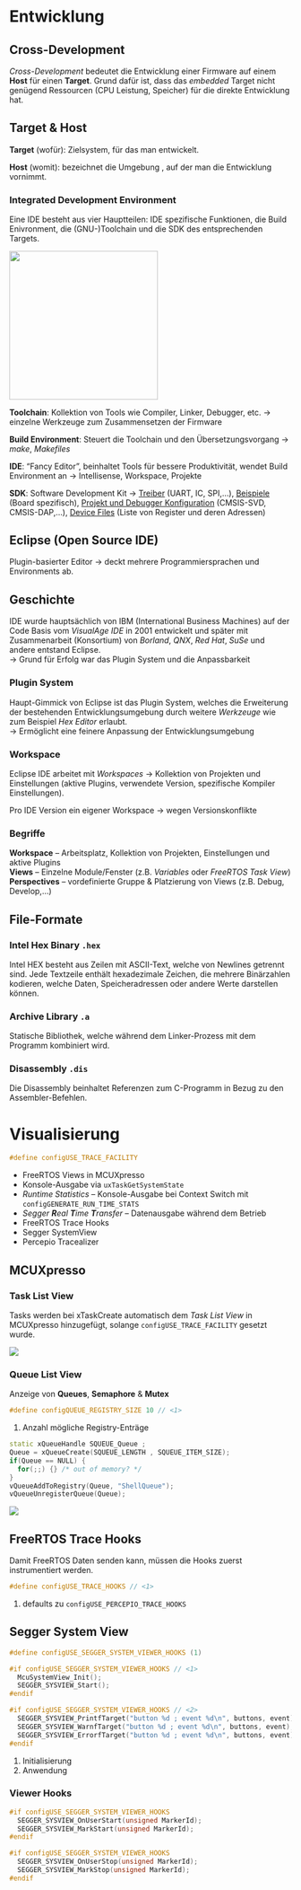 # Entwicklung

## Cross-Development

*Cross-Development* bedeutet die Entwicklung einer Firmware auf einem **Host** für einen **Target**. Grund dafür ist, dass das *embedded* Target nicht genügend Ressourcen (CPU Leistung, Speicher) für die direkte Entwicklung hat.

::: callout-note
## Target & Host

**Target** (wofür): Zielsystem, für das man entwickelt.

**Host** (womit): bezeichnet die Umgebung , auf der man die Entwicklung vornimmt.
:::

### Integrated Development Environment

Eine IDE besteht aus vier Hauptteilen: IDE spezifische Funktionen, die Build Enivronment, die (GNU-)Toolchain und die SDK des entsprechenden Targets.

![](images/01_intro_crossdevelopment.png){width="7cm"}

**Toolchain**: Kollektion von Tools wie Compiler, Linker, Debugger, etc. $\rightarrow$ einzelne Werkzeuge zum Zusammensetzen der Firmware

**Build Environment**: Steuert die Toolchain und den Übersetzungsvorgang $\rightarrow$ *make*, *Makefiles*

**IDE**: "Fancy Editor", beinhaltet Tools für bessere Produktivität, wendet Build Environment an $\rightarrow$ Intellisense, Workspace, Projekte

**SDK**: Software Development Kit $\rightarrow$ [Treiber]{.underline} (UART, I\textsuperscript{2}C, SPI,...), [Beispiele]{.underline} (Board spezifisch), [Projekt und Debugger Konfiguration]{.underline} (CMSIS-SVD, CMSIS-DAP,...), [Device Files]{.underline} (Liste von Register und deren Adressen)

## Eclipse (Open Source IDE)

Plugin-basierter Editor $\rightarrow$ deckt mehrere Programmiersprachen und Environments ab.

```{=tex}
\begin{itemize}
  \item[\textcolor{OliveGreen}{\faPlus}] Sehr modular (Plugin System), kann auf eigenen Workflow (ungefähr) angepasst werden
  \item[\textcolor{OliveGreen}{\faPlus}] als IDE vereinfacht die Entwicklung
  \item[\textcolor{BrickRed}{\faMinus}] Benötigt unnötig Rechenzeit beim Warten
\end{itemize}
```
::: callout-note
## Geschichte

IDE wurde hauptsächlich von IBM (International Business Machines) auf der Code Basis vom *VisualAge IDE* in 2001 entwickelt und später mit Zusammenarbeit (Konsortium) von *Borland*, *QNX*, *Red Hat*, *SuSe* und andere entstand Eclipse.\
$\rightarrow$ Grund für Erfolg war das Plugin System und die Anpassbarkeit
:::

### Plugin System

Haupt-Gimmick von Eclipse ist das Plugin System, welches die Erweiterung der bestehenden Entwicklungsumgebung durch weitere *Werkzeuge* wie zum Beispiel *Hex Editor* erlaubt.\
$\rightarrow$ Ermöglicht eine feinere Anpassung der Entwicklungsumgebung

### Workspace

Eclipse IDE arbeitet mit *Workspaces* $\rightarrow$ Kollektion von Projekten und Einstellungen (aktive Plugins, verwendete Version, spezifische Kompiler Einstellungen).

::: callout-warning
Pro IDE Version ein eigener Workspace $\rightarrow$ wegen Versionskonflikte
:::

### Begriffe

**Workspace** -- Arbeitsplatz, Kollektion von Projekten, Einstellungen und aktive Plugins\
**Views** -- Einzelne Module/Fenster (z.B. *Variables* oder *FreeRTOS Task View*)\
**Perspectives** -- vordefinierte Gruppe & Platzierung von Views (z.B. Debug, Develop,...)

## File-Formate

### Intel Hex Binary `.hex`

Intel HEX besteht aus Zeilen mit ASCII-Text, welche von Newlines getrennt sind. Jede Textzeile enthält hexadezimale Zeichen, die mehrere Binärzahlen kodieren, welche Daten, Speicheradressen oder andere Werte darstellen können.

### Archive Library `.a`

Statische Bibliothek, welche während dem Linker-Prozess mit dem Programm kombiniert wird.

### Disassembly `.dis`

Die Disassembly beinhaltet Referenzen zum C-Programm in Bezug zu den Assembler-Befehlen.

# Visualisierung

``` cpp
#define configUSE_TRACE_FACILITY
```

-   FreeRTOS Views in MCUXpresso
-   Konsole-Ausgabe via `uxTaskGetSystemState`
-   *Runtime Statistics* -- Konsole-Ausgabe bei Context Switch mit `configGENERATE_RUN_TIME_STATS`
-   *Segger **R**eal **T**ime **T**ransfer* -- Datenausgabe während dem Betrieb
-   FreeRTOS Trace Hooks
-   Segger SystemView
-   Percepio Tracealizer

## MCUXpresso

### Task List View

Tasks werden bei xTaskCreate automatisch dem *Task List View* in MCUXpresso hinzugefügt, solange `configUSE_TRACE_FACILITY` gesetzt wurde.

![](images/paste-15.png)

### Queue List View

Anzeige von **Queues**, **Semaphore** & **Mutex**

``` cpp
#define configQUEUE_REGISTRY_SIZE 10 // <1>
```

1.  Anzahl mögliche Registry-Enträge

``` cpp
static xQueueHandle SQUEUE_Queue ;
Queue = xQueueCreate(SQUEUE_LENGTH , SQUEUE_ITEM_SIZE);
if(Queue == NULL) {
  for(;;) {} /* out of memory? */
}
vQueueAddToRegistry(Queue, "ShellQueue");
vQueueUnregisterQueue(Queue);
```

![](images/paste-16.png)

## FreeRTOS Trace Hooks

Damit FreeRTOS Daten senden kann, müssen die Hooks zuerst instrumentiert werden.

``` cpp
#define configUSE_TRACE_HOOKS // <1>
```

1.  defaults zu `configUSE_PERCEPIO_TRACE_HOOKS`

## Segger System View

``` cpp
#define configUSE_SEGGER_SYSTEM_VIEWER_HOOKS (1)

#if configUSE_SEGGER_SYSTEM_VIEWER_HOOKS // <1>
  McuSystemView_Init();
  SEGGER_SYSVIEW_Start();
#endif

#if configUSE_SEGGER_SYSTEM_VIEWER_HOOKS // <2>
  SEGGER_SYSVIEW_PrintfTarget("button %d ; event %d\n", buttons, event);
  SEGGER_SYSVIEW_WarnfTarget("button %d ; event %d\n", buttons, event);
  SEGGER_SYSVIEW_ErrorfTarget("button %d ; event %d\n", buttons, event);
#endif
```

1.  Initialisierung
2.  Anwendung

### Viewer Hooks

``` cpp
#if configUSE_SEGGER_SYSTEM_VIEWER_HOOKS
  SEGGER_SYSVIEW_OnUserStart(unsigned MarkerId);
  SEGGER_SYSVIEW_MarkStart(unsigned MarkerId);
#endif

#if configUSE_SEGGER_SYSTEM_VIEWER_HOOKS
  SEGGER_SYSVIEW_OnUserStop(unsigned MarkerId);
  SEGGER_SYSVIEW_MarkStop(unsigned MarkerId);
#endif
```